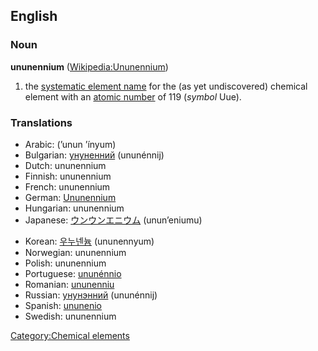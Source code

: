 ==English==
{{elements|Uue|ununoctium|Uub|unbinilium|Ubn}}
===Noun===
'''ununennium''' ([[w:Ununennium|Wikipedia:Ununennium]])

# the [[systematic element name]] for the (as yet undiscovered) chemical element with an [[atomic number]] of 119 (''symbol'' Uue).

===Translations===
{{top}}
*Arabic: {{ARchar|[[أونون إينيوم]]}} (’unun ’ínyum) {{m}}
*Bulgarian: [[унуненний]] (ununénnij) {{m}}
*Dutch: ununennium {{n}}
*Finnish: ununennium
*French: ununennium {{m}}
*German: [[Ununennium]] {{n}}
*Hungarian: ununennium
*Japanese: [[ウンウンエニウム]] (unun’eniumu)
{{mid}}
*Korean: [[우누넨늄]] (ununennyum)
*Norwegian: ununennium
*Polish: ununennium {{m}}
*Portuguese: [[ununénnio]] {{m}}
*Romanian: [[ununenniu]] {{n}}
*Russian: [[унунэнний]] (ununénnij) {{m}}
*Spanish: [[ununenio]] {{m}}
*Swedish: ununennium
{{bottom}}

[[Category:Chemical elements]]